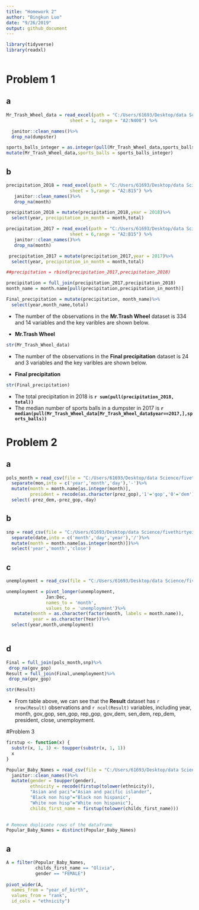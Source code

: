 ```yaml
---
title: "Homework 2"
author: "Bingkun Luo"
date: "9/26/2019"
output: github_document
---
```



```r
library(tidyverse)
library(readxl)
 
```

# Problem 1
## a
```r
Mr_Trash_Wheel_data = read_excel(path = "C:/Users/61693/Desktop/data Science/P8105_Hw2_bl2789/Trash-Wheel-Collection-Totals-8-6-19.xlsx",
                        sheet = 1, range = "A2:N408") %>%

  janitor::clean_names()%>%
  drop_na(dumpster)

sports_balls_integer = as.integer(pull(Mr_Trash_Wheel_data,sports_balls))  
mutate(Mr_Trash_Wheel_data,sports_balls = sports_balls_integer)
```
## b
```r
precipitation_2018 = read_excel(path = "C:/Users/61693/Desktop/data Science/P8105_Hw2_bl2789/Trash-Wheel-Collection-Totals-8-6-19.xlsx",
                        sheet = 5,range = "A2:B15") %>%
   janitor::clean_names()%>%
   drop_na(month)

precipitation_2018 = mutate(precipitation_2018,year = 2018)%>%
  select(year, precipitation_in_month = month,total)

```


```r
precipitation_2017 = read_excel(path = "C:/Users/61693/Desktop/data Science/P8105_Hw2_bl2789/Trash-Wheel-Collection-Totals-8-6-19.xlsx",
                        sheet = 6,range = "A2:B15") %>%
   janitor::clean_names()%>%
   drop_na(month)

 precipitation_2017 = mutate(precipitation_2017,year = 2017)%>%
  select(year, precipitation_in_month = month,total) 
```

```r
##precipitation = rbind(precipitation_2017,precipitation_2018)

precipitation = full_join(precipitation_2017,precipitation_2018)
month_name = month.name[pull(precipitation,precipitation_in_month)]

Final_precipitation = mutate(precipitation, month_name)%>%
  select(year,month_name,total)

```
* The number of the observations in the **Mr.Trash Wheel** dataset is 334 and 14 variables and the key varibles are shown below.

* **Mr.Trash Wheel**
```r
str(Mr_Trash_Wheel_data)
```
* The number of the observations in the **Final precipitation** dataset is 24 and 3 variables and the key varibles are shown below.

* **Final precipitation**
```r
str(Final_precipitation)
```
* The total precipitation in 2018 is **`r sum(pull(precipitation_2018, total))`**
* The median number of sports balls in a dumpster in 2017 is **`r median(pull(Mr_Trash_Wheel_data[Mr_Trash_Wheel_data$year==2017,],sports_balls))`**

# Problem 2
## a
```r
pols_month = read_csv(file = "C:/Users/61693/Desktop/data Science/fivethirtyeight_datasets/pols-month.csv")%>% 
  separate(mon,into = c('year','month','day'),'-')%>% 
  mutate(month = month.name[as.integer(month)],
         president = recode(as.character(prez_gop),'1'='gop','0'='dem'))%>%
  select(-prez_dem,-prez_gop,-day)

```

## b
```r
snp = read_csv(file = "C:/Users/61693/Desktop/data Science/fivethirtyeight_datasets/snp.csv")%>% 
  separate(date,into = c('month','day','year'),'/')%>%
  mutate(month = month.name[as.integer(month)])%>%
  select('year','month','close')
```

## c
```r
unemployment = read_csv(file = "C:/Users/61693/Desktop/data Science/fivethirtyeight_datasets/unemployment.csv")

unemployment = pivot_longer(unemployment,
               Jan:Dec,
               names_to = 'month',
               values_to = 'unemployment')%>% 
   mutate(month = as.character(factor(month, labels = month.name)),
          year = as.character(Year))%>%
  select(year,month,unemployment)
  
```
## d
```r

Final = full_join(pols_month,snp)%>%
 drop_na(gov_gop)
Result = full_join(Final,unemployment)%>%
 drop_na(gov_gop)

str(Result)
```
* From table above, we can see that the **Result** dataset has `r nrow(Result)` observations and `r ncol(Result)` variables, including year, month, gov_gop, sen_gop, rep_gop, gov_dem, sen_dem, rep_dem, president, close, unemployment.

#Problem 3

```r
firstup <- function(x) {
  substr(x, 1, 1) <- toupper(substr(x, 1, 1))
  x
}

Popular_Baby_Names = read_csv(file = "C:/Users/61693/Desktop/data Science/P8105_Hw2_bl2789/Popular_Baby_Names.csv")%>%
  janitor::clean_names()%>%
  mutate(gender = toupper(gender),
         ethnicity = recode(firstup(tolower(ethnicity)),
         "Asian and paci"="Asian and pacific islander",
         "Black non hisp"="Black non hispanic",
         "White non hisp"="White non hispanic"),
         childs_first_name = firstup(tolower(childs_first_name)))
  

# Remove duplicate rows of the dataframe
Popular_Baby_Names = distinct(Popular_Baby_Names)


```
## a
```r
A = filter(Popular_Baby_Names,
           childs_first_name == "Olivia",
           gender == "FEMALE")
 
pivot_wider(A, 
  names_from = "year_of_birth", 
  values_from = "rank",
  id_cols = "ethnicity")

```

